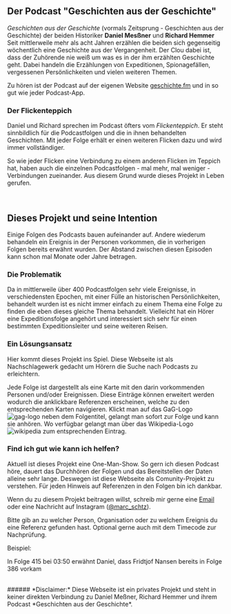 <article class="mdx-style">

## Der Podcast "Geschichten aus der Geschichte"

*Geschichten aus der Geschichte* (vormals Zeitsprung - Geschichten aus der Geschichte) der beiden
Historiker **Daniel Mesßner** und **Richard Hemmer** Seit mittlerweile mehr als acht Jahren erzählen
die beiden sich gegenseitig wöchentlich eine Geschichte aus der Vergangenheit. Der Clou dabei ist,
dass der Zuhörende nie weiß um was es in der ihm erzählten Geschichte geht. Dabei handeln die
Erzählungen von Expeditionen, Spionagefällen, vergessenen Persönlichkeiten und vielen weiteren
Themen.

Zu hören ist der Podcast auf der eigenen Website [geschichte.fm](https://geschichte.fm) und in so
gut wie jeder Podcast-App.

### Der Flickenteppich

Daniel und Richard sprechen im Podcast öfters vom *Flickenteppich*. Er steht sinnbildlich für die
Podcastfolgen und die in ihnen behandelten Geschichten. Mit jeder Folge erhält er einen weiteren
Flicken dazu und wird immer vollständiger.

So wie jeder Flicken eine Verbindung zu einem anderen Flicken im Teppich hat, haben auch die
einzelnen Podcastfolgen - mal mehr, mal weniger - Verbindungen zueinander. Aus diesem Grund wurde
dieses Projekt in Leben gerufen.

<br/>

## Dieses Projekt und seine Intention

Einige Folgen des Podcasts bauen aufeinander auf. Andere wiederum behandeln ein Ereignis in der
Personen vorkommen, die in vorherigen Folgen bereits erwähnt wurden. Der Abstand zwischen diesen
Episoden kann schon mal Monate oder Jahre betragen.

### Die Problematik
Da in mittlerweile über 400 Podcastfolgen sehr viele Ereignisse, in verschiedensten Epochen, mit
einer Fülle an historischen Persönlichkeiten, behandelt wurden ist es nicht immer einfach zu einem Thema
eine Folge zu finden die eben dieses gleiche Thema behandelt. Vielleicht hat ein Hörer eine
Expeditionsfolge angehört und interessiert sich sehr für einen bestimmten Expeditionsleiter und
seine weiteren Reisen.

### Ein Lösungsansatz
Hier kommt dieses Projekt ins Spiel. Diese Webseite ist als Nachschlagewerk gedacht um Hörern die
Suche nach Podcasts zu erleichtern. 

Jede Folge ist dargestellt als eine Karte mit den darin vorkommenden Personen und/oder Ereignissen.
Diese Einträge können erweitert werden wodurch die anklickbare Referenzen erscheinen, welche zu
den entsprechenden Karten navigieren. Klickt man auf das GaG-Logo ![gag-logo](gag.png) neben dem
Folgentitel, gelangt man sofort zur Folge und kann sie anhören. Wo verfügbar gelangt man über das
Wikipedia-Logo ![wikipedia](wikipedia.svg) zum entsprechenden Eintrag.

<h3 id="how-to-help">Find ich gut wie kann ich helfen?</h3>
Aktuell ist dieses Projekt eine One-Man-Show. So gern ich diesen Podcast höre, dauert das Durchhören
der Folgen und das Bereitstellen der Daten alleine sehr lange. Deswegen ist diese Webseite als
Comunity-Projekt zu verstehen. Für jeden Hinweis auf Referenzen in den Folgen bin ich dankbar.

Wenn du zu diesem Projekt beitragen willst, schreib mir gerne eine [Email](mailto:hinweis@gag-flickenteppich.de) oder eine Nachricht auf
Instagram ([@marc_schtz](http://instagram.com/_u/marc_schtz/)).

Bitte gib an zu welcher Person, Organisation oder zu welchem Ereignis du eine Referenz gefunden
hast. Optional gerne auch mit dem Timecode zur Nachprüfung.

Beispiel:

<p class="example">
In Folge 415 bei 03:50 erwähnt Daniel, dass Fridtjof Nansen bereits in Folge 386 vorkam
</p>

<br/>



<div class="disclaimer">
###### *Disclaimer:* 
Diese Webseite ist ein privates Projekt und steht in keiner direkten Verbindung zu
Daniel Meßner, Richard Hemmer und ihrem Podcast *Geschichten aus der Geschichte*.
</div>
</article>
